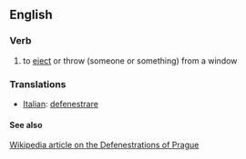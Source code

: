 ==English==
===Verb===
# to [[eject]] or throw (someone or something) from a window

=== Translations ===
*[[Italian]]: [[defenestrare]]


====See also====
[[en:Defenestrations_of_Prague|Wikipedia article on the Defenestrations of Prague]]